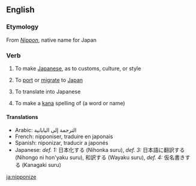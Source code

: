 ==English==
=== Etymology ===
From ''[[Nippon]]'', native name for Japan

===Verb===
{{en-verb|nipponiz|es}}

# {{transitive}} To make [[Japanese]], as to customs, culture, or style
# {{transitive}} To [[port]] or [[migrate]] to [[Japan]]
# {{transitive}} To translate into Japanese
# {{transitive}} To make a [[kana]] spelling of (a word or name)

==== Translations ====
{{rfc-trans}}
*Arabic: الترجمة إلى اليابانية
*French: nipponiser, traduire en japonais
*Spanish: niponizar, traducir a japonés
*Japanese: ''def. 1:'' 日本化する (Nihonka suru), ''def. 3:'' 日本語に翻訳する (Nihongo ni hon'yaku suru), 和訳する (Wayaku suru), ''def. 4:'' 仮名書きする (Kanagaki suru)

[[ja:nipponize]]